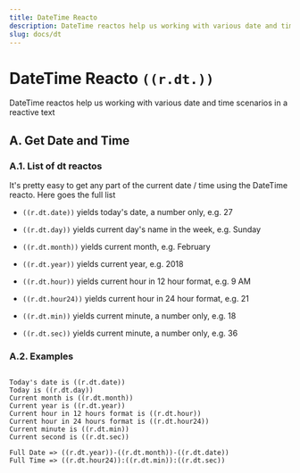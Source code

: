 ```yaml
---
title: DateTime Reacto
description: DateTime reactos help us working with various date and time scenarios in a reactive text
slug: docs/dt
---
```



# DateTime Reacto `((r.dt.))`

DateTime reactos help us working with various date and time scenarios in a reactive text


## A. Get Date and Time

### A.1. List of dt reactos

It's pretty easy to get any part of the current date / time using the DateTime reacto. Here goes the full list

- `((r.dt.date))` yields today's date, a number only, e.g. 27

- `((r.dt.day))` yields current day's name in the week, e.g. Sunday

- `((r.dt.month))` yields current month, e.g. February

- `((r.dt.year))` yields current year, e.g. 2018

- `((r.dt.hour))` yields current hour in 12 hour format, e.g. 9 AM

- `((r.dt.hour24))` yields current hour in 24 hour format, e.g. 21

- `((r.dt.min))` yields current minute, a number only, e.g. 18

- `((r.dt.sec))` yields current minute, a number only, e.g. 36


### A.2. Examples

<RTOCodeBlock>

```

Today's date is ((r.dt.date))
Today is ((r.dt.day))
Current month is ((r.dt.month))
Current year is ((r.dt.year))
Current hour in 12 hours format is ((r.dt.hour))
Current hour in 24 hours format is ((r.dt.hour24))
Current minute is ((r.dt.min))
Current second is ((r.dt.sec))

Full Date => ((r.dt.year))-((r.dt.month))-((r.dt.date))
Full Time => ((r.dt.hour24)):((r.dt.min)):((r.dt.sec))
```

</RTOCodeBlock>